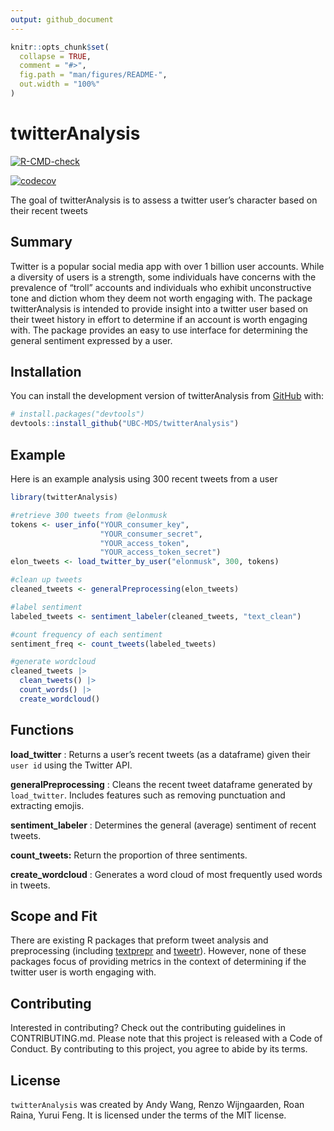 ```yaml
---
output: github_document
---
```


<!-- README.md is generated from README.Rmd. Please edit that file -->

```r
knitr::opts_chunk$set(
  collapse = TRUE,
  comment = "#>",
  fig.path = "man/figures/README-",
  out.width = "100%"
)
```

# twitterAnalysis

<!-- badges: start -->
[![R-CMD-check](https://github.com/UBC-MDS/twitterAnalysis/actions/workflows/R-CMD-check.yaml/badge.svg)](https://github.com/UBC-MDS/twitterAnalysis/actions/workflows/R-CMD-check.yaml)
<!-- badges: end -->

[![codecov](https://codecov.io/gh/UBC-MDS/twitterAnalysis/branch/main/graph/badge.svg?token=DFKT41R1q0)](https://codecov.io/gh/UBC-MDS/twitterAnalysis)

The goal of twitterAnalysis is to assess a twitter user’s character based on their recent tweets

## Summary
Twitter is a popular social media app with over 1 billion user accounts. While a diversity of users is a strength, some individuals have concerns with the prevalence of “troll” accounts and individuals who exhibit unconstructive tone and diction whom they deem not worth engaging with. The package twitterAnalysis is intended to provide insight into a twitter user based on their tweet history in effort to determine if an account is worth engaging with. The package provides an easy to use interface for determining the general sentiment expressed by a user.

## Installation

You can install the development version of twitterAnalysis from [GitHub](https://github.com/) with:

``` r
# install.packages("devtools")
devtools::install_github("UBC-MDS/twitterAnalysis")
```

## Example

Here is an example analysis using 300 recent tweets from a user

``` r
library(twitterAnalysis)

#retrieve 300 tweets from @elonmusk
tokens <- user_info("YOUR_consumer_key", 
                    "YOUR_consumer_secret", 
                    "YOUR_access_token", 
                    "YOUR_access_token_secret")
elon_tweets <- load_twitter_by_user("elonmusk", 300, tokens)

#clean up tweets
cleaned_tweets <- generalPreprocessing(elon_tweets)

#label sentiment
labeled_tweets <- sentiment_labeler(cleaned_tweets, "text_clean")

#count frequency of each sentiment
sentiment_freq <- count_tweets(labeled_tweets)

#generate wordcloud
cleaned_tweets |> 
  clean_tweets() |> 
  count_words() |> 
  create_wordcloud()
```

## Functions

**load_twitter** : Returns a user's recent tweets (as a dataframe) given their `user id` using the Twitter API.

**generalPreprocessing** : Cleans the recent tweet dataframe generated by `load_twitter`. Includes features such as removing punctuation and extracting emojis.

**sentiment_labeler** : Determines the general (average) sentiment of recent tweets.

**count_tweets:** Return the proportion of three sentiments.

**create_wordcloud** : Generates a word cloud of most frequently used words in tweets.

## Scope and Fit 

There are existing R packages that preform tweet analysis and preprocessing (including [textprepr](https://github.com/UBC-MDS/textprepr) and [tweetr](https://github.com/UBC-MDS/tweetr)). However, none of these packages focus of providing metrics in the context of determining if the twitter user is worth engaging with.

## Contributing

Interested in contributing? Check out the contributing guidelines in CONTRIBUTING.md. Please note that this project is released with a Code of Conduct. By contributing to this project, you agree to abide by its terms.

## License 

`twitterAnalysis` was created by Andy Wang, Renzo Wijngaarden, Roan Raina, Yurui Feng. It is licensed under the terms of the MIT license.
